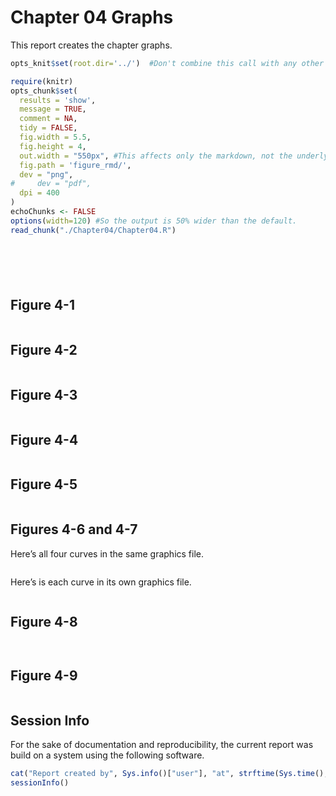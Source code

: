 Chapter 04 Graphs
=================================================
This report creates the chapter graphs.

<!--  Set the working directory to the repository's base directory; this assumes the report is nested inside of only one directory.-->
```r
opts_knit$set(root.dir='../')  #Don't combine this call with any other chunk -especially one that uses file paths.
```

<!-- Set the report-wide options, and point to the external code file. -->
```r
require(knitr)
opts_chunk$set(
  results = 'show', 
  message = TRUE,
  comment = NA, 
  tidy = FALSE,
  fig.width = 5.5, 
  fig.height = 4, 
  out.width = "550px", #This affects only the markdown, not the underlying png file.  The height will be scaled appropriately.
  fig.path = 'figure_rmd/',     
  dev = "png",
#     dev = "pdf",
  dpi = 400
)
echoChunks <- FALSE
options(width=120) #So the output is 50% wider than the default.
read_chunk("./Chapter04/Chapter04.R") 
```
<!-- Load the packages.  Suppress the output when loading packages. --> 
```r
```

<!-- Load any Global functions and variables declared in the R file.  Suppress the output. --> 
```r
```

<!-- Declare any global functions specific to a Rmd output.  Suppress the output. --> 
```r
```

<!-- Load the datasets.   -->
```r
```

<!-- Tweak the datasets.   -->
```r
```

## Figure 4-1
```r
```
## Figure 4-2
```r
```
## Figure 4-3
```r
```
## Figure 4-4
```r
```
## Figure 4-5
```r
```
## Figures 4-6 and 4-7
Here's all four curves in the same graphics file.

```r
```

Here's is each curve in its own graphics file.

```r
```
## Figure 4-8
```r
```
```r
```
## Figure 4-9
```r
```

## Session Info
For the sake of documentation and reproducibility, the current report was build on a system using the following software.

```r
cat("Report created by", Sys.info()["user"], "at", strftime(Sys.time(), "%Y-%m-%d, %H:%M %z"))
sessionInfo()
```
